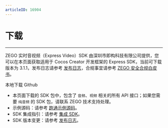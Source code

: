 ```yaml
---
articleID: 16904
---
```


# 下载

- - -

ZEGO 实时音视频（Express Video）SDK 由深圳市即构科技有限公司提供，您可以在本页面获取适用于 Cocos Creator 开发框架的 Express SDK，当前可下载版本为 3.1.1，发布日志请参考 [发布日志](!DownloadSDK/Release_Notes)，合规事宜请参考 [ZEGO 安全合规白皮书](/policies-and-agreements/zego-security-and-compliance-white-paper)。

<CardGroup cols={2}>
<Card title="Express SDK v3.1.1" href="https://artifact-sdk.zego.im/express/cocos_creator/zego_express_cocos_creator_sdk.zip">
本地下载
</Card>
<Card title="Express SDK v3.1.1"  href="https://github.com/zegoim/zego_express_cocos_creator_sdk/">
Github
</Card>
</CardGroup>
<Note title="说明">

- 本页面下载的 SDK 包中，包含了 `音频`、`视频` 相关的所有 API 接口；如果您需要 `纯音频` 的 SDK 包，请联系 ZEGO 技术支持处理。
- 示例源码：请参考 [跑通示例源码](!ExpressVideoSDK-DownloadDemo/DownloadDemo)。
- SDK 集成指引：请参考 [集成 SDK](!ExpressVideoSDK-Integration/SDK_Integration)。
- SDK 版本变更：请参考 [发布日志](!ExpressVideoSDK-DownloadSDK/Release_Notes)。
</Note>
